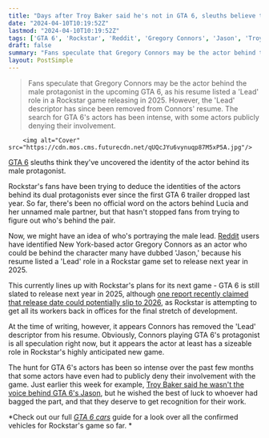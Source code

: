 ```yaml
---
title: "Days after Troy Baker said he's not in GTA 6, sleuths believe they’ve identified the real actor behind protagonist 'Jason'"
date: "2024-04-10T10:19:52Z"
lastmod: "2024-04-10T10:19:52Z"
tags: ['GTA 6', 'Rockstar', 'Reddit', 'Gregory Connors', 'Jason', 'Troy Baker']
draft: false
summary: "Fans speculate that Gregory Connors may be the actor behind the male protagonist in the upcoming GTA 6, as his resume listed a 'Lead' role in a Rockstar game releasing in 2025. However, the 'Lead' descriptor has since been removed from Connors' resume. The search for GTA 6's actors has been intense, with some actors publicly denying their involvement."
layout: PostSimple
---
```

> Fans speculate that Gregory Connors may be the actor behind the male protagonist in the upcoming GTA 6, as his resume listed a 'Lead' role in a Rockstar game releasing in 2025. However, the 'Lead' descriptor has since been removed from Connors' resume. The search for GTA 6's actors has been intense, with some actors publicly denying their involvement.


        <img alt="Cover" src="https://cdn.mos.cms.futurecdn.net/qUQcJYu6vynuqp87M5xP5A.jpg"/>
        
[GTA 6](https://www.gamesradar.com/gta-6-guide/) sleuths think they've uncovered the identity of the actor behind its male protagonist.

Rockstar's fans have been trying to deduce the identities of the actors behind its dual protagonists ever since the first GTA 6 trailer dropped last year. So far, there's been no official word on the actors behind Lucia and her unnamed male partner, but that hasn't stopped fans from trying to figure out who's behind the pair.

Now, we might have an idea of who's portraying the male lead. [Reddit](https://www.reddit.com/r/GTA6/comments/1c015m1/update_gregory_connors_suspected_jason_actor/) users have identified New York-based actor Gregory Connors as an actor who could be behind the character many have dubbed 'Jason,' because his resume listed a 'Lead' role in a Rockstar game set to release next year in 2025.

This currently lines up with Rockstar's plans for its next game - GTA 6 is still slated to release next year in 2025, although [one report recently claimed that release date could potentially slip to 2026](https://www.gamesradar.com/report-gta-6-could-be-delayed-to-2026-as-development-is-falling-behind/), as Rockstar is attempting to get all its workers back in offices for the final stretch of development.

At the time of writing, however, it appears Connors has removed the 'Lead' descriptor from his resume. Obviously, Connors playing GTA 6's protagonist is all speculation right now, but it appears the actor at least has a sizeable role in Rockstar's highly anticipated new game.

The hunt for GTA 6's actors has been so intense over the past few months that some actors have even had to publicly deny their involvement with the game. Just earlier this week for example, [Troy Baker said he wasn't the voice behind GTA 6's Jason](https://www.gamesradar.com/troy-baker-shoots-down-gta-6-fan-theory-that-hes-voicing-a-protagonist-i-want-that-guy-whoever-it-is-to-get-credit-for-his-work/), but he wished the best of luck to whoever had bagged the part, and that they deserve to get recognition for their work.

*Check out our full *[<em>GTA 6 cars</em>](https://www.gamesradar.com/gta-6-cars/)* guide for a look over all the confirmed vehicles for Rockstar's game so far. *
        